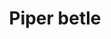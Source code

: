 ---
title: Piper betle
aka:
  - betel
  - paan
  - tamboli
family_members:
  - Piper betle
  - Piper auritum
  - Piper sarmentosum
duration_chart_title: Chewed Duration of Piper betle
duration_chart:
  total: 15–30 minutes
  onset: 210s
  coming_up: 7m
  plateau: 15m
  coming_down: 7m
  after_effects: 22m
positive_effects: mood lift, increased energy, feelings of connection, sensory appreciation
neutral_effects: appetite suppression, disinhibition
negative_effects: increased heart rate, muscle tension
image_location: /src/assets/Images/Piper betle/Betel leaf Yu-Cheng Zeng.jpeg
dosage_table:
  title: Chewed Dosage of Fresh Piper betle Leaf
  threshold: 160 mg
  light: 800 mg
  common: 1.6 g
  strong: 3 g
  heavy: 5+ g
--- 